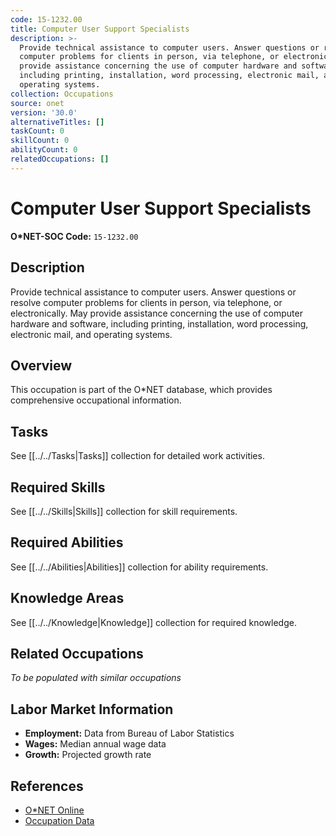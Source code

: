 ```yaml
---
code: 15-1232.00
title: Computer User Support Specialists
description: >-
  Provide technical assistance to computer users. Answer questions or resolve
  computer problems for clients in person, via telephone, or electronically. May
  provide assistance concerning the use of computer hardware and software,
  including printing, installation, word processing, electronic mail, and
  operating systems.
collection: Occupations
source: onet
version: '30.0'
alternativeTitles: []
taskCount: 0
skillCount: 0
abilityCount: 0
relatedOccupations: []
---
```

# Computer User Support Specialists

**O*NET-SOC Code:** `15-1232.00`

## Description

Provide technical assistance to computer users. Answer questions or resolve computer problems for clients in person, via telephone, or electronically. May provide assistance concerning the use of computer hardware and software, including printing, installation, word processing, electronic mail, and operating systems.

## Overview

This occupation is part of the O*NET database, which provides comprehensive occupational information.

## Tasks

See [[../../Tasks|Tasks]] collection for detailed work activities.

## Required Skills

See [[../../Skills|Skills]] collection for skill requirements.

## Required Abilities

See [[../../Abilities|Abilities]] collection for ability requirements.

## Knowledge Areas

See [[../../Knowledge|Knowledge]] collection for required knowledge.

## Related Occupations

*To be populated with similar occupations*

## Labor Market Information

- **Employment:** Data from Bureau of Labor Statistics
- **Wages:** Median annual wage data
- **Growth:** Projected growth rate

## References

- [O*NET Online](https://www.onetonline.org/link/summary/15-1232.00)
- [Occupation Data](https://www.onetcenter.org/)
